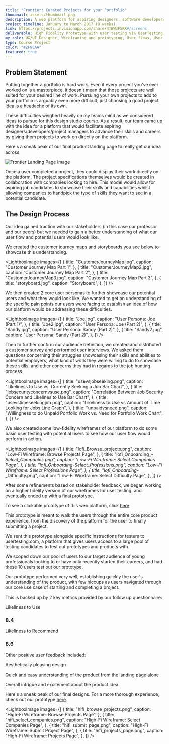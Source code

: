 ```yaml
---
title: "Frontier: Curated Projects for your Portfolio"
thumbnail: assets/thumbnail.png
description: A web platform for aspiring designers, software developers, data scientists, and other entry-level professionals to complete curated portfolio projects and show off their work to companies
project_timeline: January to March 2017 (8 weeks)
link: https://projects.invisionapp.com/share/4TBW3F5RK#/screens
deliverable: High Fidelity Prototype with user testing via UserTesting.com
my_role: UX/UI Designer, Wireframing and prototyping, User flows, User interviews, User Research
type: Course Project
color: "#2F9CAA"
featured: true
---
```


## Problem Statement

Putting together a portfolio is hard work. Even if every project you've ever worked
on is a masterpiece, it doesn't mean that those projects are well suited for your desired
line of work. Pursuing your own projects to add to your portfolio is arguably
even more difficult; just choosing a good project idea is a headache of its own.

These difficulties weighed heavily on my teams mind as we considered ideas to pursue
for this design studio course. As a result, our team came up with the idea for
a platform that would facilitate aspiring designers/developers/project managers
to advance their skills and careers by giving them projects to work on directly
on the platform.

Here's a sneak peak of our final product landing page to really get our idea across.

![Frontier Landing Page Image](assets/Landing-Page.png)

Once a user completed a project, they could display their work directly on the platform.
The project specifications themselves would be created in collaboration with companies
looking to hire. This model would allow for aspiring job candidates to showcase their
skills and capabilities whilst allowing companies to handpick the type of skills they
want to see in a potential candidate.

## The Design Process

Our idea gained traction with our stakeholders (in this case our professor and our peers)
but we needed to gain a better understanding of what our user flow and potential
users would look like.

We created the customer journey maps and storyboards you see below to showcase this
understanding.

<LightboxImage
  images={[
    {
      title: "CustomerJourneyMap.jpg",
      caption: "Customer Journey Map Part 1",
    },
    {
      title: "CustomerJourneyMap2.jpg",
      caption: "Customer Journey Map Part 2",
    },
    {
      title: "CustomerJourneyMap3.jpg",
      caption: "Customer Journey Map Part 3",
    },
    {
      title: "storyboard.jpg",
      caption: "Storyboard",
    },
  ]}
/>

We then created 2 core user personas to further showcase our potential users and what they would look like.
We wanted to get an understanding of the specific pain points our users were facing to establish an
idea of how our platform would be addressing these difficulties.

<LightboxImage
  images={[
    {
      title: "Joe.jpg",
      caption: "User Persona: Joe (Part 1)",
    },
    {
      title: "Joe2.jpg",
      caption: "User Persona: Joe (Part 2)",
    },
    {
      title: "Sandy.jpg",
      caption: "User Persona: Sandy (Part 2)",
    },
    {
      title: "Sandy2.jpg",
      caption: "User Persona: Sandy (Part 2)",
    },
  ]}
/>

Then to further confirm our audience definition, we created and distributed a customer
survey and performed user interviews. We asked them questions concerning their struggles
showcasing their skills and abilities to potential employers, what kind of work
they were willing to do to showcase these skills, and other concerns they had in
regards to the job hunting process.

<LightboxImage
  images={[
    {
      title: "usevsjobseeking.png",
      caption: "Likeliness to Use vs. Currently Seeking a Job Bar Chart",
    },
    {
      title: "jobsecurityconcernvsuse.png",
      caption:
        "Correlation Between Job Security Concern and Likelines to Use Bar Chart",
    },
    {
      title: "usevstimeseekingjob.png",
      caption:
        "Likeliness to Use vs Amount of Time Looking for Jobs Line Graph",
    },
    {
      title: "unpaidvsneed.png",
      caption:
        "Willingness to do Unpaid Portfolio Work vs. Need for Portfolio Work Chart",
    },
  ]}
/>

We also created some low-fidelity wireframes of our platform to do some basic user testing
with potential users to see how our user flow would perform in action.

<LightboxImage
  images={[
    {
      title: "lofi_Browse_projects.png",
      caption: "Low-Fi Wireframe: Browse Projects Page",
    },
    {
      title: "lofi_Onboarding_-_Select_Companies.png",
      caption: "Low-Fi Wireframe: Select Companies Page",
    },
    {
      title: "lofi_Onboarding_-_Select_Professions.png",
      caption: "Low-Fi Wireframe: Select Professions Page",
    },
    {
      title: "lofi_Onboarding_-_Difficulty.png",
      caption: "Low-Fi Wireframe: Select Difficulty Page",
    },
  ]}
/>

After some refinements based on stakeholder feedback, we began working on a higher fidelity
version of our wireframes for user testing, and eventually ended up with a final prototype.

To see a clickable prototype of this web platform, click [here](https://projects.invisionapp.com/share/4TBW3F5RK#/screens)

This prototype is meant to walk the users through the entire core product experience,
from the discovery of the platform for the user to finally submitting a project.

We sent this prototype alongside specific instructions for testers to usertesting.com,
a platform that gives users access to a large pool of testing candidates to test
out prototypes and products with.

We scoped down our pool of users to our target audience of young professionals looking
to or have only recently started their careers, and had these 10 users test out our prototype.

Our prototype performed very well, establishing quickly the user's understanding of
the product, with few hiccups as users navigated through our core use case of starting
and completing a project.

This is backed up by 2 key metrics provided by our follow up questionnaire:

<div className="scores">
  <div>
    <p>Likeliness to Use </p>
    <h3> 8.4 </h3>
  </div>
  <div>
    <p>Likeliness to Recommend </p>
    <h3> 8.6 </h3>
  </div>
</div>

Other positive user feedback included:

<div className="feedback">
  <p>Aesthetically pleasing design</p>
  <p>Quick and easy understanding of the product from the landing page alone</p>
  <p>Overall intrigue and excitement about the product idea</p>
</div>

Here's a sneak peak of our final designs. For a more thorough experience,
check out our prototype [here](https://projects.invisionapp.com/share/4TBW3F5RK#/screens).

<LightboxImage
  images={[
    {
      title: "hifi_browse_projects.png",
      caption: "High-Fi Wireframe: Browse Projects Page",
    },
    {
      title: "hifi_select_companies.png",
      caption: "High-Fi Wireframe: Select Companies Page",
    },
    {
      title: "hifi_submit_page.png",
      caption: "High-Fi Wireframe: Submit Project Page",
    },
    {
      title: "hifi_projects_page.png",
      caption: "High-Fi Wireframe: Projects Page",
    },
  ]}
/>
